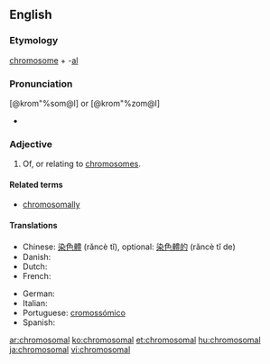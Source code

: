 ==English==

===Etymology===
[[chromosome]] + -[[al]]

===Pronunciation===
[@krom"%som@l] or [@krom"%zom@l]
* {{rhymes|əʊməl}}

===Adjective===
{{infl|en|adjective}}

# Of, or relating to [[chromosome]]s.

====Related terms====
* [[chromosomally]]

====Translations====
{{trans-top|of, or relating to chromosomes}}
* Chinese: [[染色體]] (rǎncè tǐ), optional: [[染色體的]] (rǎncè tǐ de)
* Danish: {{t|da|kromosomal}}
* Dutch: {{t+|nl|chromosomaal}}
* French: {{t+|fr|chromosomique}}
{{trans-mid}}
* German: {{t-|de|chromosomal}}
* Italian: {{t-|it|cromosomico}}
* Portuguese: [[cromossómico]]
* Spanish: {{t+|es|cromosómico}}
{{trans-bottom}}

[[ar:chromosomal]]
[[ko:chromosomal]]
[[et:chromosomal]]
[[hu:chromosomal]]
[[ja:chromosomal]]
[[vi:chromosomal]]